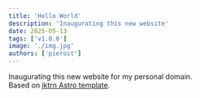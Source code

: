 ```yaml
---
title: 'Hello World'
description: 'Inaugurating this new website'
date: 2025-05-13
tags: ['v1.0.0']
image: './img.jpg'
authors: ['pieroit']
---
```


Inaugurating this new website for my personal domain.  
Based on [jktrn Astro template](https://github.com/jktrn/astro-erudite).
